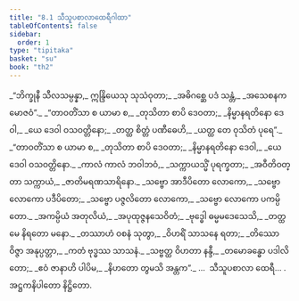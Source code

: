 ```yaml
---
title: "8.1 သီသူပစာလာထေရီဂါထာ"
tableOfContents: false
sidebar:
  order: 1
type: "tipitaka"
basket: "su"
book: "th2"
---
```



<DynamicBreadcrumb />

<Division number="196" book="th2">

<Paragraph number="264" type="verses" book="th2">
_“ဘိက္ခုနီ သီလသမ္ပန္နာ,_  
ဣန္ဒြိယေသု သုသံဝုတာ;_  
_အဓိဂစ္ဆေ ပဒံ သန္တံ,_  
_အသေစနကမောဇဝံ”._  

</Paragraph>

</Division>
<Division number="197" book="th2">

<Paragraph number="265" type="verses" book="th2">
_“တာဝတိံသာ စ ယာမာ စ,_  
_တုသိတာ စာပိ ဒေဝတာ;_  
_နိမ္မာနရတိနော ဒေဝါ,_  
_ယေ ဒေဝါ ဝသဝတ္တိနော;_  
_တတ္ထ စိတ္တံ ပဏီဓေဟိ,_  
_ယတ္ထ တေ ဝုသိတံ ပုရေ”._  

</Paragraph>

</Division>
<Division number="198" book="th2">

<Paragraph number="266" type="verses" book="th2">
_“တာဝတိံသာ စ ယာမာ စ,_  
_တုသိတာ စာပိ ဒေဝတာ;_  
_နိမ္မာနရတိနော ဒေဝါ,_  
_ယေ ဒေဝါ ဝသဝတ္တိနော._  

</Paragraph>

</Division>
<Division number="199" book="th2">

<Paragraph number="267" type="verses" book="th2">
_ကာလံ ကာလံ ဘဝါဘဝံ,_  
_သက္ကာယသ္မိံ ပုရက္ခတာ;_  
_အဝီတိဝတ္တာ သက္ကာယံ,_  
_ဇာတိမရဏသာရိနော._  

</Paragraph>

</Division>
<Division number="200" book="th2">

<Paragraph number="268" type="verses" book="th2">
_သဗ္ဗော အာဒီပိတော လောကော,_  
_သဗ္ဗော လောကော ပဒီပိတော;_  
_သဗ္ဗော ပဇ္ဇလိတော လောကော,_  
_သဗ္ဗော လောကော ပကမ္ပိတော._  

</Paragraph>

</Division>
<Division number="201" book="th2">

<Paragraph number="269" type="verses" book="th2">
_အကမ္ပိယံ အတုလိယံ,_  
_အပုထုဇ္ဇနသေဝိတံ;_  
_ဗုဒ္ဓေါ ဓမ္မမဒေသေသိ,_  
_တတ္ထ မေ နိရတော မနော._  

</Paragraph>

</Division>
<Division number="202" book="th2">

<Paragraph number="270" type="verses" book="th2">
_တဿာဟံ ဝစနံ သုတွာ,_  
_ဝိဟရိံ သာသနေ ရတာ;_  
_တိဿော ဝိဇ္ဇာ အနုပ္ပတ္တာ,_  
_ကတံ ဗုဒ္ဓဿ သာသနံ._  

</Paragraph>

</Division>
<Division number="203" book="th2">

<Paragraph number="271" type="verses" book="th2">
_သဗ္ဗတ္ထ ဝိဟတာ နန္ဒီ,_  
_တမောခန္ဓော ပဒါလိတော;_  
_ဧဝံ ဇာနာဟိ ပါပိမ,_  
_နိဟတော တွမသိ အန္တက”._  


</Paragraph>
</Division>

<Paragraph number="272" type="center" book="th2">
…  သီသူပစာလာ ထေရီ… .



</Paragraph>

<Paragraph number="273" type="center" book="th2">
အဋ္ဌကနိပါတော နိဋ္ဌိတော.
</Paragraph>